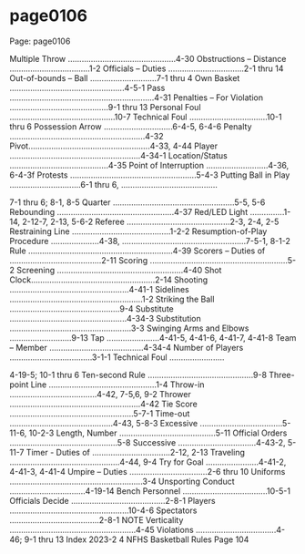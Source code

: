 
# page0106

Page: page0106

Multiple Throw ...............................................4-30 Obstructions – Distance ...................................1-2 Officials – Duties .................................2-1 thru 14 Out-of-bounds – Ball .............................7-1 thru 4 Own Basket ..................................................4-5-1 Pass ...............................................................4-31 Penalties – For Violation ...........................................9-1 thru 13 Personal Foul ..............................................10-7 Technical Foul ..................................10-1 thru 6 Possession Arrow ..............................6-4-5, 6-4-6 Penalty ...........................................................4-32 Pivot.....................................................4-33, 4-44 Player .........................................................4-34-1 Location/Status ...........................................4-35 Point of Interruption ...........................4-36, 6-4-3f Protests .......................................................5-4-3 Putting Ball in Play ...............................6-1 thru 6, ..........................................

7-1 thru 6; 8-1, 8-5 Quarter .....................................................5-5, 5-6 Rebounding ...................................................4-37 Red/LED Light ...............1-14, 2-12-7, 2-13, 5-6-2 Referee .............................................2-3, 2-4, 2-5 Restraining Line ...........................................1-2-2 Resumption-of-Play Procedure .....................4-38, ......................................................7-5-1, 8-1-2 Rule ...............................................................4-39 Scorers – Duties of ........................................2-11 Scoring ............................................................5-2 Screening .......................................................4-40 Shot Clock......................................................2-14 Shooting ....................................................4-41-1 Sidelines ..........................................................1-2 Striking the Ball ................................................9-4 Substitute ...................................................4-34-3 Substitution .....................................................3-3 Swinging Arms and Elbows ...........................9-13 Tap .......................4-41-5, 4-41-6, 4-41-7, 4-41-8 Team – Member .........................................4-34-4 Number of Players ....................................3-1-1 Technical Foul ........................

4-19-5; 10-1 thru 6 Ten-second Rule ..............................................9-8 Three-point Line ...............................................1-4 Throw-in ......................................4-42, 7-5,6, 9-2 Thrower .........................................................4-42 Tie Score ......................................................5-7-1 Time-out .............................................4-43, 5-8-3 Excessive ....................................5-11-6, 10-2-3 Length, Number ..........................................5-11 Official Orders ...............................................5-8 Successive ..................................4-43-2, 5-11-7 Timer - Duties of ..................................2-12, 2-13 Traveling ................................................4-44, 9-4 Try for Goal .......................4-41-2, 4-41-3, 4-41-4 Umpire – Duties ..................................2-6 thru 10 Uniforms ..........................................................3-4 Unsporting Conduct .................................4-19-14 Bench Personnel .....................................10-5-1 Officials Decide .........................................2-8-1 Players ....................................................10-4-6 Spectators .......................................2-8-1 NOTE Verticality .......................................................4-45 Violations ...................................4-46; 9-1 thru 13 Index 2023-2 4 NFHS Basketball Rules Page 104
  